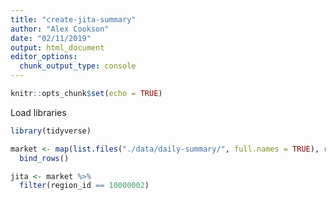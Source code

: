 ```yaml
---
title: "create-jita-summary"
author: "Alex Cookson"
date: "02/11/2019"
output: html_document
editor_options: 
  chunk_output_type: console
---
```


```r
knitr::opts_chunk$set(echo = TRUE)
```

Load libraries

```r
library(tidyverse)
```

```r
market <- map(list.files("./data/daily-summary/", full.names = TRUE), read_csv) %>%
  bind_rows()

jita <- market %>%
  filter(region_id == 10000002)
```



